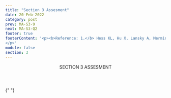 ```yaml
---
title: "Section 3 Assesment"
date: 20-Feb-2022
category: post
prev: MA-S3-9
next: MA-S3-Q2
footer: true
footerContent: '<p><b>Reference: 1.</b> Hess KL, Hu X, Lansky A, Mermin J, Hall HI. Lifetime risk of a diagnosis of HIV infection in the United States. Ann Epidemiol. 2017;27(4):238-243. doi:10.1016/j.annepidem.2017.02.003
</p>'
module: false
section: 3
---
```


<Header>
  SECTION 3<span className="text-red"> ASSESMENT</span>
</Header>

{" "}

<Quiz
  title="Which of the following communities are vulnerable to HIV?"
  options="Latino/a/x,MSM,Black,All of the above"
  answer="3"
  response="Among males, the risk for HIV is >6x, 3x, and ~88x higher in Black, Latino/a/x, and MSM, compared to White men, respectively<sup>1</sup>."
/>
